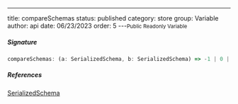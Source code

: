 ---
title: compareSchemas
status: published
category: store
group: Variable
author: api
date: 06/23/2023
order: 5
---<Small>Public Readonly Variable</Small>




##### Signature


```ts
compareSchemas: (a: SerializedSchema, b: SerializedSchema) => -1 | 0 | 1
```

##### References

[SerializedSchema](/gen/store/SerializedSchema-interface)

